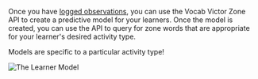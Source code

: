 Once you have [logged observations](/log-observations), you can use the Vocab Victor Zone API to create a predictive model for your learners. Once the model is created, you can use the API to query for zone words that are appropriate for your learner's desired activity type.

<Note>Models are specific to a particular activity type!</Note>

![The Learner Model](images/learner-model.jpg)

